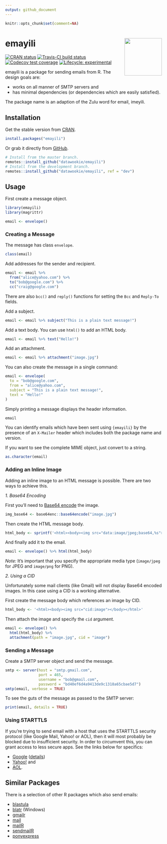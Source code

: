 ```yaml
---
output: github_document
---
```


<!-- README.md is generated from README.Rmd. Please edit that file -->

```r
knitr::opts_chunk$set(comment=NA)
```

# emayili <img src="man/figures/emayili-hex.png" align="right" alt="" width="120" />

<!-- badges: start -->
[![CRAN status](https://www.r-pkg.org/badges/version/emayili)](https://cran.r-project.org/package=emayili)
[![Travis-CI build status](https://travis-ci.org/datawookie/emayili.svg?branch=master)](https://travis-ci.org/datawookie/emayili)
[![Codecov test coverage](https://img.shields.io/codecov/c/github/datawookie/emayili.svg)](https://codecov.io/github/datawookie/emayili)
[![Lifecycle: experimental](https://img.shields.io/badge/lifecycle-maturing-blue.svg)](https://www.tidyverse.org/lifecycle/#maturing)
<!-- badges: end -->

emayili is a package for sending emails from R. The design goals are:

- works on all manner of SMTP servers and
- has minimal dependencies (or dependencies which are easily satisfied).

The package name is an adaption of the Zulu word for email, imeyili.

## Installation

Get the stable version from [CRAN](https://CRAN.R-project.org/package=emayili).

```r
install.packages("emayili")
```

Or grab it directly from [GitHub](https://github.com/datawookie/emayili).

```r
# Install from the master branch.
remotes::install_github("datawookie/emayili")
# Install from the development branch.
remotes::install_github("datawookie/emayili", ref = "dev")
```

## Usage

First create a message object.

```r
library(emayili)
library(magrittr)

email <- envelope()
```

### Creating a Message

The message has class `envelope`.

```r
class(email)
```

Add addresses for the sender and recipient.

```r
email <- email %>%
  from("alice@yahoo.com") %>%
  to("bob@google.com") %>%
  cc("craig@google.com")
```

There are also `bcc()` and `reply()` functions for setting the `Bcc` and `Reply-To` fields.

Add a subject.

```r
email <- email %>% subject("This is a plain text message!")
```

Add a text body. You can use `html()` to add an HTML body.

```r
email <- email %>% text("Hello!")
```

Add an attachment.

```r
email <- email %>% attachment("image.jpg")
```

You can also create the message in a single command:

```r
email <- envelope(
  to = "bob@google.com",
  from = "alice@yahoo.com",
  subject = "This is a plain text message!",
  text = "Hello!"
)
```

Simply printing a message displays the header information.

```r
email
```

You can identify emails which have been sent using `{emayili}` by the presence of an `X-Mailer` header which includes both the package name and version.

If you want to see the complete MIME object, just convert to a string.

```r
as.character(email)
```

### Adding an Inline Image

Adding an inline image to an HTML message is possible. There are two ways to achieve this.

_1. Base64 Encoding_

First you'll need to [Base64 encode](https://en.wikipedia.org/wiki/Base64) the image.

```r
img_base64 <- base64enc::base64encode("image.jpg")
```

Then create the HTML message body.

```r
html_body <- sprintf('<html><body><img src="data:image/jpeg;base64,%s"></body></html>', img_base64)
```

And finally add it to the email.

```r
email <- envelope() %>% html(html_body)
```

_Note:_ It's important that you specify the appropriate media type (`image/jpeg` for JPEG and `image/png` for PNG).

_2. Using a CID_

Unfortunately some mail clients (like Gmail) will not display Base64 encoded images. In this case using a CID is a working alternative.

First create the message body which references an image by CID.

```r
html_body <- '<html><body><img src="cid:image"></body></html>'
```

Then attach the image and specify the `cid` argument.

```r
email <- envelope() %>%
  html(html_body) %>%
  attachment(path = "image.jpg", cid = "image")
```

### Sending a Message

Create a SMTP server object and send the message.

```r
smtp <- server(host = "smtp.gmail.com",
               port = 465,
               username = "bob@gmail.com",
               password = "bd40ef6d4a9413de9c1318a65cbae5d7")
smtp(email, verbose = TRUE)
```

To see the guts of the message as passed to the SMTP server:

```r
print(email, details = TRUE)
```

### Using STARTTLS

If you're trying to send email with a host that uses the STARTTLS security protocol (like Google Mail, Yahoo! or AOL), then it will most probably be blocked due to insufficient security. In order to circumvent this, you can grant access to less secure apps. See the links below for specifics:

* [Google](https://myaccount.google.com/security) ([details](https://support.google.com/accounts/answer/6010255))
* [Yahoo!](https://login.yahoo.com/account/security) and
* [AOL](https://login.aol.com/account/security).

## Similar Packages

There is a selection of other R packages which also send emails:

- [blastula](https://cran.r-project.org/package=blastula)
- [blatr](https://cran.r-project.org/package=blatr) (Windows)
- [gmailr](https://cran.r-project.org/package=gmailr)
- [mail](https://cran.r-project.org/package=mail)
- [mailR](https://cran.r-project.org/package=mailR)
- [sendmailR](https://cran.r-project.org/package=sendmailR)
- [ponyexpress](https://github.com/ropenscilabs/ponyexpress)

